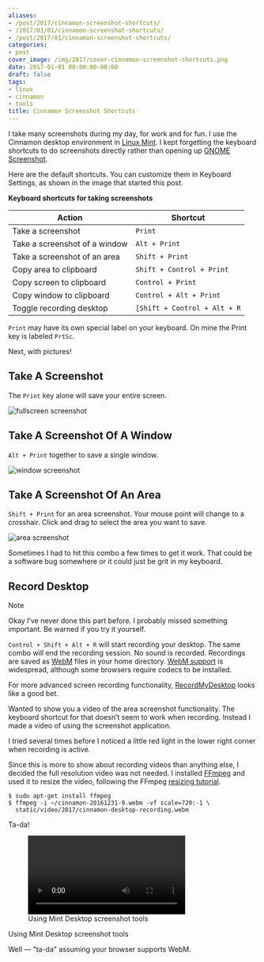 ```yaml
---
aliases:
- /post/2017/cinnamon-screenshot-shortcuts/
- /2017/01/01/cinnamon-screenshot-shortcuts/
- /post/2017/01/cinnamon-screenshot-shortcuts/
categories:
- post
cover_image: /img/2017/cover-cinnamon-screenshot-shortcuts.png
date: 2017-01-01 00:00:00-08:00
draft: false
tags:
- linux
- cinnamon
- tools
title: Cinnamon Screenshot Shortcuts
---
```


[Linux Mint]: https://linuxmint.com/
[GNOME Screenshot]: https://help.gnome.org/users/gnome-help/stable/screen-shot-record.html.en

I take many screenshots during my day, for work and for fun.
I use the Cinnamon desktop environment in [Linux Mint][].
I kept forgetting the keyboard shortcuts to do screenshots directly rather than opening up [GNOME Screenshot][].

Here are the default shortcuts.
You can customize them in Keyboard Settings, as shown in the image that started this post.

**Keyboard shortcuts for taking screenshots**

| Action                        | Shortcut
| ----------------------------- | --------
| Take a screenshot             | `Print`
| Take a screenshot of a window | `Alt + Print`
| Take a screenshot of an area  | `Shift + Print`
| Copy area to clipboard        | `Shift + Control + Print`
| Copy screen to clipboard      | `Control + Print`
| Copy window to clipboard      | `Control + Alt + Print`
| Toggle recording desktop      | `[Shift + Control + Alt + R`

`Print` may have its own special label on your keyboard.
On mine the Print key is labeled `PrtSc`.

Next, with pictures!

## Take A Screenshot

The `Print` key alone will save your entire screen.

![fullscreen screenshot](@img/2017/cinnamon-fullscreen-screenshot.png "Fullscreen screenshot, scaled down")

## Take A Screenshot Of A Window

`Alt + Print` together to save a single window.

![window screenshot](@img/2017/cinnamon-window-screenshot.png "Window screenshot, scaled down")

## Take A Screenshot Of An Area

`Shift + Print` for an area screenshot.
Your mouse point will change to a crosshair. Click and drag to select the area you want to save.

![area screenshot](@img/2017/cinnamon-area-screenshot.png "An area on the Linux Mint home page")

Sometimes I had to hit this combo a few times to get it work.
That could be a software bug somewhere or it could just be grit in my keyboard.

## Record Desktop

<aside class="admonition note">
<p class="admonition-title">Note</p>

Okay I’ve never done this part before.
I probably missed something important.
Be warned if you try it yourself.

</aside>

[WebM]: http://www.webmproject.org/
[WebM support]: http://caniuse.com/#feat=webm

`Control + Shift + Alt + R` will start recording your desktop.
The same combo will end the recording session.
No sound is recorded.
Recordings are saved as [WebM][] files in your home directory.
[WebM support][] is widespread, although some browsers require codecs to be installed.

[RecordMyDesktop]: http://recordmydesktop.sourceforge.net/about.php

For more advanced screen recording functionality, [RecordMyDesktop][] looks like a good bet.

Wanted to show you a video of the area screenshot functionality.
The keyboard shortcut for that doesn’t seem to work when recording.
Instead I made a video of using the screenshot application.

I tried several times before I noticed a little red light in the lower right corner when recording is active.

[FFmpeg]: http://ffmpeg.org/
[resizing tutorial]: https://trac.ffmpeg.org/wiki/Scaling%20(resizing)%20with%20ffmpeg

Since this is more to show about recording videos than anything else, I decided the full resolution video was not needed.
I installed [FFmpeg][] and used it to resize the video, following the FFmpeg [resizing tutorial][].

    $ sudo apt-get install ffmpeg
    $ ffmpeg -i ~/cinnamon-20161231-9.webm -vf scale=720:-1 \
      static/video/2017/cinnamon-desktop-recording.webm

Ta-da!

<figure>
  <video controls width="75%">
    <source src="/video/2017/cinnamon-desktop-recording.webm" type="video/webm">
    Unfortunately, your browser does not support webm
  </video>
  <figcaption>Using Mint Desktop screenshot tools</figcaption>
</figure>

Using Mint Desktop screenshot tools

Well — "ta-da" assuming your browser supports WebM.
